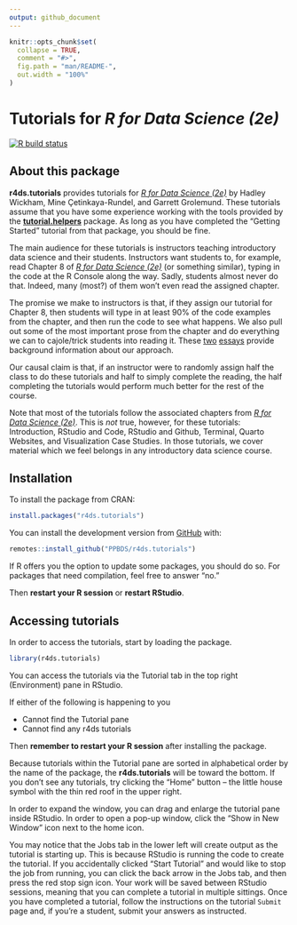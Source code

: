 ```yaml
---
output: github_document
---
```


<!-- README is generated from README.Rmd, edit ONLY this file if needed. But, after you edit it, you NEED TO KNIT IT BY HAND in order to create the new README.md, which is the thing which is actually used. -->

```r

knitr::opts_chunk$set(
  collapse = TRUE,
  comment = "#>",
  fig.path = "man/README-",
  out.width = "100%"
)
```

# Tutorials for *R for Data Science (2e)*

<!-- badges: start -->
[![R build status](https://github.com/PPBDS/r4ds.tutorials/workflows/R-CMD-check/badge.svg)](https://github.com/PPBDS/r4ds.tutorials/actions)
<!-- badges: end -->


## About this package

**r4ds.tutorials** provides tutorials for [*R for Data Science (2e)*](https://r4ds.hadley.nz/) by Hadley Wickham, Mine Çetinkaya-Rundel, and Garrett Grolemund. These tutorials assume that you have some experience working with the tools provided by the **[tutorial.helpers](https://ppbds.github.io/tutorial.helpers/)** package. As long as you have completed the "Getting Started" tutorial from that package, you should be fine.

The main audience for these tutorials is instructors teaching introductory data science and their students. Instructors want students to, for example, read Chapter 8 of [*R for Data Science (2e)*](https://r4ds.hadley.nz/) (or something similar), typing in the code at the R Console along the way. Sadly, students almost never do that. Indeed, many (most?) of them won't even read the assigned chapter.

The promise we make to instructors is that, if they assign our tutorial for Chapter 8, then students will type in at least 90% of the code examples from the chapter, and then run the code to see what happens. We also pull out some of the most important prose from the chapter and do everything we can to cajole/trick students into reading it. These [two](https://ppbds.github.io/tutorial.helpers/articles/instructions.html) [essays](https://ppbds.github.io/tutorial.helpers/articles/books.html) provide background information about our approach.

Our causal claim is that, if an instructor were to randomly assign half the class to do these tutorials and half to simply complete the reading, the half completing the tutorials would perform much better for the rest of the course.

Note that most of the tutorials follow the associated chapters from [*R for Data Science (2e)*](https://r4ds.hadley.nz/). This is *not* true, however, for these tutorials: Introduction, RStudio and Code, RStudio and Github, Terminal, Quarto Websites, and Visualization Case Studies. In those tutorials, we cover material which we feel belongs in any introductory data science course.

## Installation

To install the package from CRAN:

``` r
install.packages("r4ds.tutorials")
```

You can install the development version from [GitHub](https://github.com/) with:

``` r
remotes::install_github("PPBDS/r4ds.tutorials")
```

If R offers you the option to update some packages, you should do so. For packages that need compilation, feel free to answer "no."

Then **restart your R session** or **restart RStudio**.

## Accessing tutorials

In order to access the tutorials, start by loading the package.

``` r
library(r4ds.tutorials)
```

You can access the tutorials via the Tutorial tab in the top right (Environment) pane in RStudio.

If either of the following is happening to you

<ul>
<li>Cannot find the Tutorial pane</li>
<li>Cannot find any r4ds tutorials</li>
</ul>

Then **remember to restart your R session** after installing the package.

Because tutorials within the Tutorial pane are sorted in alphabetical order by the name of the package, the **r4ds.tutorials** will be toward the bottom. If you don’t see any tutorials, try clicking the “Home” button – the little house symbol with the thin red roof in the upper right.

In order to expand the window, you can drag and enlarge the tutorial pane inside RStudio. In order to open a pop-up window, click the "Show in New Window" icon next to the home icon.

You may notice that the Jobs tab in the lower left will create output as the tutorial is starting up. This is because RStudio is running the code to create the tutorial. If you accidentally clicked "Start Tutorial" and would like to stop the job from running, you can click the back arrow in the Jobs tab, and then press the red stop sign icon. Your work will be saved between RStudio sessions, meaning that you can complete a tutorial in multiple sittings. Once you have completed a tutorial, follow the instructions on the tutorial `Submit` page and, if you're a student, submit your answers as instructed.

